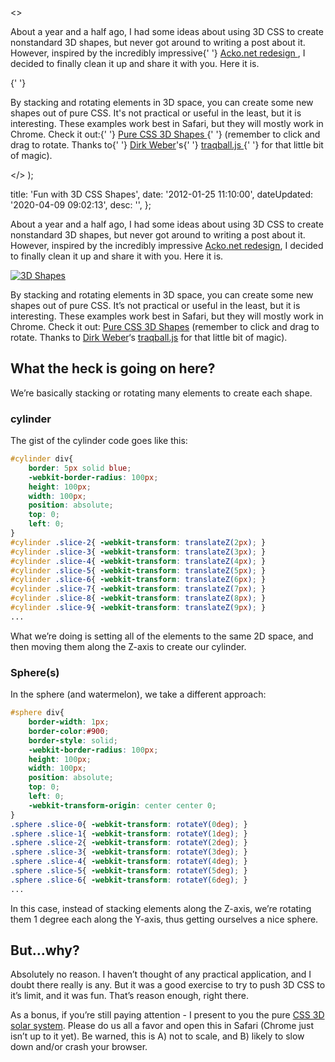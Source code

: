   <>
    <p>
      About a year and a half ago, I had some ideas about using 3D CSS to create
      nonstandard 3D shapes, but never got around to writing a post about it.
      However, inspired by the incredibly impressive{' '}
      <a href="http&#58;//acko.net/blog/making-love-to-webkit/">
        Acko.net redesign
      </a>
      , I decided to finally clean it up and share it with you. Here it is.
    </p>{' '}
    <p>
      By stacking and rotating elements in 3D space, you can create some new
      shapes out of pure CSS. It's not practical or useful in the least, but it
      is interesting. These examples work best in Safari, but they will mostly
      work in Chrome. Check it out&#58;{' '}
      <a href="https://codepen.io/danieltott/project/editor/XwGzRV">
        Pure CSS 3D Shapes
      </a>{' '}
      (remember to click and drag to rotate. Thanks to{' '}
      <a href="http&#58;//www.eleqtriq.com/">Dirk Weber</a>'s{' '}
      <a href="http&#58;//www.eleqtriq.com/2011/11/traqball-2-0/">
        traqball.js
      </a>{' '}
      for that little bit of magic).
    </p>
  </>
);


  title: 'Fun with 3D CSS Shapes',
  date: '2012-01-25 11:10:00',
  dateUpdated: '2020-04-09 09:02:13',
  desc: '',
};

About a year and a half ago, I had some ideas about using 3D CSS to create nonstandard 3D shapes, but never got around to writing a post about it. However, inspired by the incredibly impressive [Acko.net redesign](http://acko.net/blog/making-love-to-webkit/), I decided to finally clean it up and share it with you. Here it is.

[![3D Shapes](/images/3dshapes.png)](https://codepen.io/danieltott/project/editor/XwGzRV)

By stacking and rotating elements in 3D space, you can create some new shapes out of pure CSS. It’s not practical or useful in the least, but it is interesting. These examples work best in Safari, but they will mostly work in Chrome. Check it out: [Pure CSS 3D Shapes](https://codepen.io/danieltott/project/editor/XwGzRV) (remember to click and drag to rotate. Thanks to [Dirk Weber](http://www.eleqtriq.com/)‘s [traqball.js](http://www.eleqtriq.com/2011/11/traqball-2-0/) for that little bit of magic).

## What the heck is going on here?

We’re basically stacking or rotating many elements to create each shape.

### cylinder

The gist of the cylinder code goes like this:

```css
#cylinder div{
	border: 5px solid blue;
	-webkit-border-radius: 100px;
	height: 100px;
	width: 100px;
	position: absolute;
	top: 0;
	left: 0;
}
#cylinder .slice-2{ -webkit-transform: translateZ(2px); }
#cylinder .slice-3{ -webkit-transform: translateZ(3px); }
#cylinder .slice-4{ -webkit-transform: translateZ(4px); }
#cylinder .slice-5{ -webkit-transform: translateZ(5px); }
#cylinder .slice-6{ -webkit-transform: translateZ(6px); }
#cylinder .slice-7{ -webkit-transform: translateZ(7px); }
#cylinder .slice-8{ -webkit-transform: translateZ(8px); }
#cylinder .slice-9{ -webkit-transform: translateZ(9px); }
...
```

What we’re doing is setting all of the elements to the same 2D space, and then moving them along the Z-axis to create our cylinder.

### Sphere(s)

In the sphere (and watermelon), we take a different approach:

```css
#sphere div{
	border-width: 1px;
	border-color:#900;
	border-style: solid;
	-webkit-border-radius: 100px;
	height: 100px;
	width: 100px;
	position: absolute;
	top: 0;
	left: 0;
	-webkit-transform-origin: center center 0;
}
.sphere .slice-0{ -webkit-transform: rotateY(0deg); }
.sphere .slice-1{ -webkit-transform: rotateY(1deg); }
.sphere .slice-2{ -webkit-transform: rotateY(2deg); }
.sphere .slice-3{ -webkit-transform: rotateY(3deg); }
.sphere .slice-4{ -webkit-transform: rotateY(4deg); }
.sphere .slice-5{ -webkit-transform: rotateY(5deg); }
.sphere .slice-6{ -webkit-transform: rotateY(6deg); }
...
```

In this case, instead of stacking elements along the Z-axis, we’re rotating them 1 degree each along the Y-axis, thus getting ourselves a nice sphere.

## But…why?

Absolutely no reason. I haven’t thought of any practical application, and I doubt there really is any. But it was a good exercise to try to push 3D CSS to it’s limit, and it was fun. That’s reason enough, right there.

As a bonus, if you’re still paying attention - I present to you the pure [CSS 3D solar system](http://x.dtott.com/3d/solar-system.html). Please do us all a favor and open this in Safari (Chrome just isn’t up to it yet). Be warned, this is A) not to scale, and B) likely to slow down and/or crash your browser.
